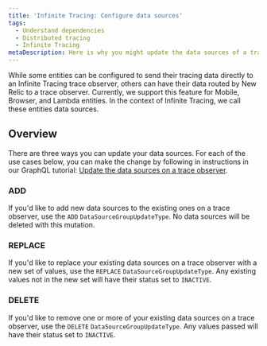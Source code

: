 ```yaml
---
title: 'Infinite Tracing: Configure data sources'
tags:
  - Understand dependencies
  - Distributed tracing
  - Infinite Tracing
metaDescription: Here is why you might update the data sources of a trace observer for Infinite Tracing.
---
```


While some entities can be configured to send their tracing data directly to an Infinite Tracing trace observer, others can have their data routed by New Relic to a trace observer. Currently, we support this feature for Mobile, Browser, and Lambda entities. In the context of Infinite Tracing, we call these entities data sources. 

## Overview

There are three ways you can update your data sources. For each of the use cases below, you can make the change by following in instructions in our GraphQL tutorial: [Update the data sources on a trace observer](/docs/apis/nerdgraph/examples/configure-infinite-tracing-graphql#updating-the-data-sources).

### ADD

If you'd like to add new data sources to the existing ones on a trace observer, use the `ADD` `DataSourceGroupUpdateType`.  No data sources will be deleted with this mutation.

### REPLACE

If you'd like to replace your existing data sources on a trace observer with a new set of values, use the `REPLACE` `DataSourceGroupUpdateType`. Any existing values not in the new set will have their status set to `INACTIVE`.

### DELETE

If you'd like to remove one or more of your existing data sources on a trace observer, use the `DELETE` `DataSourceGroupUpdateType`. Any values passed will have their status set to `INACTIVE`.
